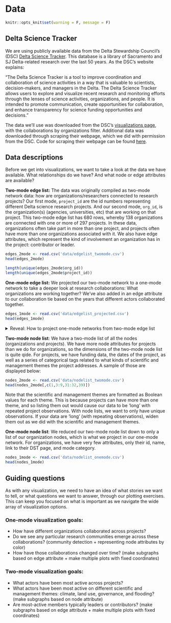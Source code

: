 # Data

```r
knitr::opts_knit$set(warning = F, message = F)
```

## Delta Science Tracker   

We are using publicly available data from the Delta Stewardship Council's (DSC) [Delta Science Tracker](https://sciencetracker.deltacouncil.ca.gov/). This database is a library of Sacramento and SJ Delta-related research over the last 50 years. As the DSC's website explains:

| "The Delta Science Tracker is a tool to improve coordination and collaboration of science activities in a way that is valuable to scientists, decision-makers, and managers in the Delta. The Delta Science Tracker allows users to explore and visualize recent research and monitoring efforts through the lenses of science activities, organizations, and people. It is intended to promote communication, create opportunities for collaboration, and enhance transparency for science funding opportunities and decisions."

The data we'll use was downloaded from the DSC's [visualizations page](https://sciencetracker.deltacouncil.ca.gov/visualizations), with the collaborations by organizations filter. Additional data was downloaded through scraping their webpage, which we did with permission from the DSC. Code for scraping their webpage can be found [here](https://github.com/ucdavisdatalab/workshop_network_viz/blob/main/scraping_data.R).

## Data descriptions  

Before we get into visualizations, we want to take a look at the data we have available. What relationships do we have? And what node or edge attributes are available? 

**Two-mode edge list:** The data was originally compiled as two-mode network data: how are organizations/researchers connected to research projects? Our first mode, `project_id` are the id numbers representing different Delta science research projects. And our second mode, `org_id`, is the organization(s) (agencies, universities, etc) that are working on that project. This two-mode edge list has 680 rows, whereby 138 organizations are connected with one or more of 297 projects. In these data, organizations often take part in more than one project, and projects often have more than one organizations associated with it. We also have edge attributes, which represent the kind of involvement an organization has in the project: contributor or leader.  

```r
edges_2mode <- read.csv('data/edgelist_twomode.csv')
head(edges_2mode)
```

```r
length(unique(edges_2mode$org_id))
length(unique(edges_2mode$project_id))
```

**One-mode edge list:** We projected our two-mode network to a one-mode network to take a deeper look at research collaborations: What organizations are working together? We've also added in an edge attribute to our collaboration tie based on the years that different actors collaborated together.

```r
edges_1mode <- read.csv('data/edgelist_projected.csv') 
head(edges_1mode)
```
<details>
<summary>Reveal: How to project one-mode networks from two-mode edge list</summary>

```r
# We got our projected data directly from the DST webpage, but generally,
# you can project any bipartite network into a one-mode network using the
# following steps:

# 1. Create count table where organizations are columns (make your mode of
#    interest the 2nd/y argument in the table)
tbl <- table(edges_2mode[c(2,1)])
# 2. Extract column names -- these are mode 1 names (in our case, orgs)
orgids <- colnames(tbl)
# 3. Take the cross-product of the table to get a co-occurence matrix
comat <- crossprod(tbl)
# 4. Assign self-co-occurrences 0
diag(comat) <- 0
#   Check: This should be symmetrical
isSymmetric(comat)
# 5. Make a data frame from the matrix and add ids as the column names
comat <- data.frame(comat)
colnames(comat) <- orgids
#.  Check: This should be square
dim(comat)
# 6. Remove those with no co-occurrence at all
comat <- comat[rowSums(comat, na.rm = T) != 0, 
               colSums(comat, na.rm = T) != 0]
# 7. Make co-occur data frame into matrix object
comat <- as.matrix(comat)
# 8. Create a graph so that it can be converted into a weighted edge list
g <- igraph::graph_from_adjacency_matrix(comat, weighted = T, mode = 'undirected')
el_proj <- igraph::get.data.frame(g)
```
</details>

**Two-mode node list**: We have a two-mode list of all the nodes (organizations and projects). We have more node attributes for projects than we do for organizations, so the dimensions of the two-mode node list is quite qide. For projects, we have funding data, the dates of the project, as well as a series of categorical tags related to what kinds of scientific and management themes the project addresses. A sample of those are displayed below:  

```r
nodes_2mode <- read.csv('data/nodelist_twomode.csv')
head(nodes_2mode[,c(1,3:9,31:32,39)])
```

Note that the scientific and management themes are formatted as Boolean values for each theme. This is because projects can have more than one theme, and so listing them out would cause our data to be 'long' with repeated project observations. With node lists, we want to only have unique observations. If your data are 'long' (with repeating observations), widen them out as we did with the scientific and management themes.  

**One-mode node list**: We reduced our two-mode node list down to only a list of our organization nodes, which is what we project in our one-mode network. For organizations, we have very few attributes, only their id, name, link to their DST page, and mode category.  

```r
nodes_1mode <- read.csv('data/nodelist_onemode.csv')
head(nodes_1mode)
```


## Guiding questions  

As with any visualization, we need to have an idea of what stories we want to tell, or what questions we want to answer, through our plotting exercises. This can keep you focused on what is important as we navigate the wide array of visualization options.  

### One-mode visualization goals:  

* How have different organizations collaborated across projects?  
* Do we see any particular research communities emerge across these collaborations? (community detection + representing node attributes by color)
* How have those collaborations changed over time? (make subgraphs based on edge attribute + make multiple plots with fixed coordinates)

### Two-mode visualization goals:  

* What actors have been most active across projects?  
* What actors have been most active on different scientific and management themes: climate, land use, governance, and flooding? (make subgraphs based on node attribute)    
* Are most-active members typically leaders or contributors? (make subgraphs based on edge attribute + make multiple plots with fixed coordinates)




